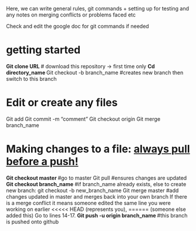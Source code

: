 Here, we can write general rules, git commands + setting up for testing and any notes on merging conflicts or problems faced etc

Check and edit the google doc for git commands if needed

# getting started

<b> Git clone URL </b> # download this repository → first time only
<b> Cd directory_name </b> 
Git checkout -b branch_name #creates new branch then switch to this branch


# Edit or create any files

Git add <file>
Git commit -m “comment”
Git checkout origin
Git merge branch_name

# Making changes to a file: <u> always pull before a push! </u>

<b> Git checkout master </b> #go to master 
Git pull #ensures changes are updated
<b> Git checkout branch_name</b> #if branch_name already exists, else to create new branch: git checkout -b new_branch_name
Git merge master #add changes updated in master and merges back into your own branch
If there is a merge conflict it means someone edited the same line you were working on earlier <<<<< HEAD (represents you), ====== (someone else added this)
Go to lines 14-17.
<b> Git push -u origin branch_name </b>#this branch is pushed onto github
